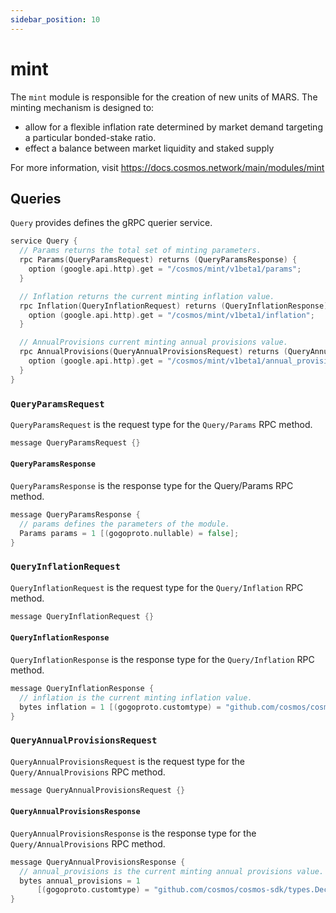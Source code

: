 ```yaml
---
sidebar_position: 10
---
```


# mint

The `mint` module is responsible for the creation of new units of MARS. The minting mechanism is designed to:

- allow for a flexible inflation rate determined by market demand targeting a particular bonded-stake ratio.
- effect a balance between market liquidity and staked supply

For more information, visit https://docs.cosmos.network/main/modules/mint

## Queries

`Query` provides defines the gRPC querier service.

```go query.proto
service Query {
  // Params returns the total set of minting parameters.
  rpc Params(QueryParamsRequest) returns (QueryParamsResponse) {
    option (google.api.http).get = "/cosmos/mint/v1beta1/params";
  }

  // Inflation returns the current minting inflation value.
  rpc Inflation(QueryInflationRequest) returns (QueryInflationResponse) {
    option (google.api.http).get = "/cosmos/mint/v1beta1/inflation";
  }

  // AnnualProvisions current minting annual provisions value.
  rpc AnnualProvisions(QueryAnnualProvisionsRequest) returns (QueryAnnualProvisionsResponse) {
    option (google.api.http).get = "/cosmos/mint/v1beta1/annual_provisions";
  }
}
```

### `QueryParamsRequest`

`QueryParamsRequest` is the request type for the `Query/Params` RPC method.

```go query.proto
message QueryParamsRequest {}
```

#### `QueryParamsResponse`

`QueryParamsResponse` is the response type for the Query/Params RPC method.

```go query.proto
message QueryParamsResponse {
  // params defines the parameters of the module.
  Params params = 1 [(gogoproto.nullable) = false];
}
```

### `QueryInflationRequest`

`QueryInflationRequest` is the request type for the `Query/Inflation` RPC method.

```go query.proto
message QueryInflationRequest {}
```

#### `QueryInflationResponse`

`QueryInflationResponse` is the response type for the `Query/Inflation` RPC method.

```go query.proto
message QueryInflationResponse {
  // inflation is the current minting inflation value.
  bytes inflation = 1 [(gogoproto.customtype) = "github.com/cosmos/cosmos-sdk/types.Dec", (gogoproto.nullable) = false];
}
```

### `QueryAnnualProvisionsRequest`

`QueryAnnualProvisionsRequest` is the request type for the `Query/AnnualProvisions` RPC method.

```go query.proto
message QueryAnnualProvisionsRequest {}
```

#### `QueryAnnualProvisionsResponse`

`QueryAnnualProvisionsResponse` is the response type for the `Query/AnnualProvisions` RPC method.

```go query.proto
message QueryAnnualProvisionsResponse {
  // annual_provisions is the current minting annual provisions value.
  bytes annual_provisions = 1
      [(gogoproto.customtype) = "github.com/cosmos/cosmos-sdk/types.Dec", (gogoproto.nullable) = false];
}
```